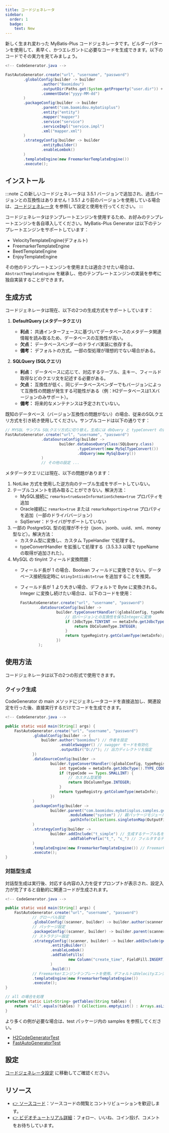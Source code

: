 ```yaml
---
title: コードジェネレータ
sidebar:
  order: 1
  badge:
    text: New
---
```



新しく生まれ変わった MyBatis-Plus コードジェネレータです。ビルダーパターンを使用して、素早く、かつエレガントに必要なコードを生成できます。以下のコードでその実力を見てみましょう。

```java
<!-- CodeGenerator.java -->

FastAutoGenerator.create("url", "username", "password")
        .globalConfig(builder -> builder
                .author("Baomidou")
                .outputDir(Paths.get(System.getProperty("user.dir")) + "/src/main/java")
                .commentDate("yyyy-MM-dd")
        )
        .packageConfig(builder -> builder
                .parent("com.baomidou.mybatisplus")
                .entity("entity")
                .mapper("mapper")
                .service("service")
                .serviceImpl("service.impl")
                .xml("mapper.xml")
        )
        .strategyConfig(builder -> builder
                .entityBuilder()
                .enableLombok()
        )
        .templateEngine(new FreemarkerTemplateEngine())
        .execute();
```

## インストール

<LastedDependency groupId="com.baomidou" artifactId="mybatis-plus-generator" />

:::note
この新しいコードジェネレータは 3.5.1 バージョンで追加され、過去バージョンとの互換性はありません！3.5.1 より前のバージョンを使用している場合は、[コードジェネレータ](/guides/code-generator/) を参照して設定と使用を行ってください。
:::

コードジェネレータはテンプレートエンジンを使用するため、お好みのテンプレートエンジンを各自導入してください。MyBatis-Plus Generator は以下のテンプレートエンジンをサポートしています：

- VelocityTemplateEngine(デフォルト)
- FreemarkerTemplateEngine
- BeetlTemplateEngine
- EnjoyTemplateEngine

その他のテンプレートエンジンを使用または適合させたい場合は、`AbstractTemplateEngine` を継承し、他のテンプレートエンジンの実装を参考に独自実装することができます。

## 生成方式

コードジェネレータは現在、以下の2つの生成方式をサポートしています：

1. **DefaultQuery (メタデータクエリ)**
   - **利点：** 共通インターフェースに基づいてデータベースのメタデータ関連情報を読み取るため、データベースの互換性が高い。
   - **欠点：** データベースベンダーのドライバ実装に依存する。
   - **備考：** デフォルトの方式。一部の型処理が理想的でない場合がある。

2. **SQLQuery (SQLクエリ)**
   - **利点：** データベースに応じて、対応するテーブル、主キー、フィールド取得などのクエリ文を記述する必要がある。
   - **欠点：** 互換性が低く、同じデータベースベンダーでもバージョンによって互換性の問題が発生する可能性がある（例：H2データベースは1.Xバージョンのみサポート）。
   - **備考：** 将来的なメンテナンスは予定されていない。

既知のデータベース（バージョン互換性の問題がない）の場合、従来のSQLクエリ方式を引き続き使用してください。サンプルコードは以下の通りです：

```java
// MYSQL サンプル SQLクエリ方式に切り替え。生成には dbQuery と typeConvert の指定が必要
FastAutoGenerator.create("url", "username", "password")
                .dataSourceConfig(builder ->
                        builder.databaseQueryClass(SQLQuery.class)
                                .typeConvert(new MySqlTypeConvert())
                                .dbQuery(new MySqlQuery())
                )
                // その他の設定 ...
```

メタデータクエリには現在、以下の問題があります：

1. NotLike 方式を使用した逆方向のテーブル生成をサポートしていない。
2. テーブルコメントを読み取ることができない。解決方法：
   - MySQL接続に `remarks=true&useInformationSchema=true` プロパティを追加
   - Oracle接続に `remarks=true` または `remarksReporting=true` プロパティを追加（一部のドライババージョン）
   - SqlServer：ドライバがサポートしていない
3. 一部の PostgreSQL 型の処理が不十分（json、jsonb、uuid、xml、money 型など）。解決方法：
   - カスタム型に変換し、カスタム TypeHandler で処理する。
   - typeConvertHandler を拡張して処理する（3.5.3.3 以降で typeName の取得が追加された）。
4. MySQL の tinyint フィールド変換問題：
   - フィールド長が 1 の場合、Boolean フィールドに変換できない。データベース接続指定時に `&tinyInt1isBit=true` を追加することを推奨。
   - フィールド長が 1 より大きい場合、デフォルトで Byte に変換される。Integer に変換し続けたい場合は、以下のコードを使用：

        ```java
        FastAutoGenerator.create("url", "username", "password")
                .dataSourceConfig(builder ->
                        builder.typeConvertHandler((globalConfig, typeRegistry, metaInfo) -> {
                            // 旧バージョンとの互換性を保ちIntegerに変換
                            if (JdbcType.TINYINT == metaInfo.getJdbcType()) {
                                return DbColumnType.INTEGER;
                            }
                            return typeRegistry.getColumnType(metaInfo);
                        })
                );
        ```

## 使用方法

コードジェネレータは以下の2つの形式で使用できます。

### クイック生成

CodeGenerator の main メソッドにジェネレータコードを直接追加し、関連設定を行った後、直接実行するだけでコードを生成できます。

```java
<!-- CodeGenerator.java -->

public static void main(String[] args) {
    FastAutoGenerator.create("url", "username", "password")
            .globalConfig(builder -> {
                builder.author("baomidou") // 作者を設定
                        .enableSwagger() // swagger モードを有効化
                        .outputDir("D://"); // 出力ディレクトリを指定
            })
            .dataSourceConfig(builder ->
                    builder.typeConvertHandler((globalConfig, typeRegistry, metaInfo) -> {
                        int typeCode = metaInfo.getJdbcType().TYPE_CODE;
                        if (typeCode == Types.SMALLINT) {
                            // カスタム型変換
                            return DbColumnType.INTEGER;
                        }
                        return typeRegistry.getColumnType(metaInfo);
                    })
            )
            .packageConfig(builder ->
                    builder.parent("com.baomidou.mybatisplus.samples.generator") // 親パッケージ名を設定
                            .moduleName("system") // 親パッケージモジュール名を設定
                            .pathInfo(Collections.singletonMap(OutputFile.xml, "D://")) // mapperXml生成パスを設定
            )
            .strategyConfig(builder ->
                    builder.addInclude("t_simple") // 生成するテーブル名を設定
                            .addTablePrefix("t_", "c_") // フィルタするテーブルプレフィックスを設定
            )
            .templateEngine(new FreemarkerTemplateEngine()) // Freemarkerエンジンテンプレートを使用。デフォルトはVelocityエンジンテンプレート
            .execute();
}
```

### 対話型生成

対話型生成は実行後、対応する内容の入力を促すプロンプトが表示され、設定入力が完了すると自動的に関連コードが生成されます。

```java
<!-- CodeGenerator.java -->

public static void main(String[] args) {
    FastAutoGenerator.create("url", "username", "password")
            // グローバル設定
            .globalConfig((scanner, builder) -> builder.author(scanner.apply("请输入作者名称？")))
            // パッケージ設定
            .packageConfig((scanner, builder) -> builder.parent(scanner.apply("请输入包名？")))
            // ストラテジー設定
            .strategyConfig((scanner, builder) -> builder.addInclude(getTables(scanner.apply("请输入表名，多个英文逗号分隔？所有输入 all")))
                    .entityBuilder()
                    .enableLombok()
                    .addTableFills(
                            new Column("create_time", FieldFill.INSERT)
                    )
                    .build())
            // Freemarkerエンジンテンプレートを使用。デフォルトはVelocityエンジンテンプレート
            .templateEngine(new FreemarkerTemplateEngine())
            .execute();
}

// all の場合を処理
protected static List<String> getTables(String tables) {
    return "all".equals(tables) ? Collections.emptyList() : Arrays.asList(tables.split(","));
}
```

より多くの例が必要な場合は、test パッケージ内の samples を参照してください。

- [H2CodeGeneratorTest](https://github.com/baomidou/generator/blob/develop/mybatis-plus-generator/src/test/java/com/baomidou/mybatisplus/generator/samples/H2CodeGeneratorTest.java)
- [FastAutoGeneratorTest](https://github.com/baomidou/generator/blob/develop/mybatis-plus-generator/src/test/java/com/baomidou/mybatisplus/generator/samples/FastAutoGeneratorTest.java)

## 設定

[コードジェネレータ設定](/reference/new-code-generator-configuration/) に移動してご確認ください。

## リソース

- [👉 ソースコード](https://github.com/baomidou/mybatis-plus)：ソースコードの閲覧とコントリビューションを歓迎します。
- [👉 ビデオチュートリアル詳細](https://space.bilibili.com/483260422)：フォロー、いいね、コイン投げ、コメントをお待ちしています。
